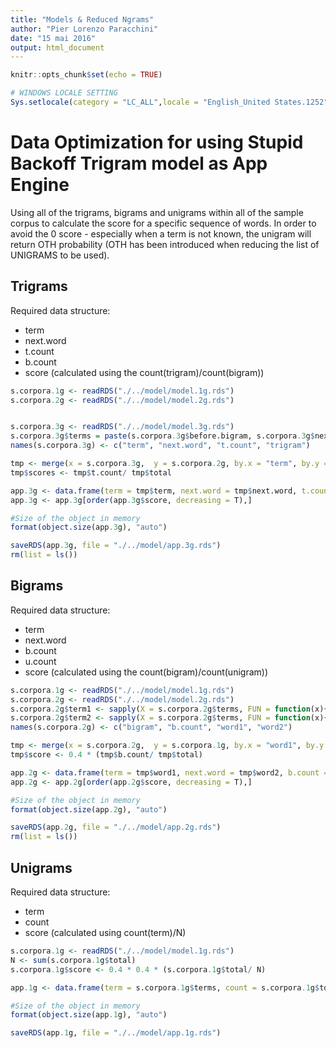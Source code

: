```yaml
---
title: "Models & Reduced Ngrams"
author: "Pier Lorenzo Paracchini"
date: "15 mai 2016"
output: html_document
---
```


```r
knitr::opts_chunk$set(echo = TRUE)

# WINDOWS LOCALE SETTING
Sys.setlocale(category = "LC_ALL",locale = "English_United States.1252")
```

# Data Optimization for using Stupid Backoff Trigram model as App Engine

Using all of the trigrams, bigrams and unigrams within all of the sample corpus to calculate the score for a specific sequence of words. In order to avoid the 0 score - especially when a term is not known, the unigram will return OTH probability (OTH has been introduced when reducing the list of UNIGRAMS to be used).

## Trigrams

Required data structure:

* term
* next.word
* t.count
* b.count
* score (calculated using the count(trigram)/count(bigram))


```r
s.corpora.1g <- readRDS("./../model/model.1g.rds")
s.corpora.2g <- readRDS("./../model/model.2g.rds")


s.corpora.3g <- readRDS("./../model/model.3g.rds")
s.corpora.3g$terms = paste(s.corpora.3g$before.bigram, s.corpora.3g$next.word)
names(s.corpora.3g) <- c("term", "next.word", "t.count", "trigram")

tmp <- merge(x = s.corpora.3g,  y = s.corpora.2g, by.x = "term", by.y = "terms", all.x = T)
tmp$scores <- tmp$t.count/ tmp$total

app.3g <- data.frame(term = tmp$term, next.word = tmp$next.word, t.count = tmp$t.count, b.count = tmp$total, score = tmp$scores)
app.3g <- app.3g[order(app.3g$score, decreasing = T),]

#Size of the object in memory
format(object.size(app.3g), "auto")

saveRDS(app.3g, file = "./../model/app.3g.rds")
rm(list = ls())
```

## Bigrams

Required data structure:

* term
* next.word
* b.count
* u.count
* score (calculated using the count(bigram)/count(unigram))


```r
s.corpora.1g <- readRDS("./../model/model.1g.rds")
s.corpora.2g <- readRDS("./../model/model.2g.rds")
s.corpora.2g$term1 <- sapply(X = s.corpora.2g$terms, FUN = function(x){unlist(strsplit(x, " "))[1]})
s.corpora.2g$term2 <- sapply(X = s.corpora.2g$terms, FUN = function(x){unlist(strsplit(x, " "))[2]})
names(s.corpora.2g) <- c("bigram", "b.count", "word1", "word2")

tmp <- merge(x = s.corpora.2g,  y = s.corpora.1g, by.x = "word1", by.y = "terms", all.x = T)
tmp$score <- 0.4 * (tmp$b.count/ tmp$total)

app.2g <- data.frame(term = tmp$word1, next.word = tmp$word2, b.count = tmp$b.count, u.count = tmp$total, score = tmp$score)
app.2g <- app.2g[order(app.2g$score, decreasing = T),]

#Size of the object in memory
format(object.size(app.2g), "auto")

saveRDS(app.2g, file = "./../model/app.2g.rds")
rm(list = ls())
```

## Unigrams

Required data structure:

* term
* count
* score (calculated using count(term)/N)


```r
s.corpora.1g <- readRDS("./../model/model.1g.rds")
N <- sum(s.corpora.1g$total)
s.corpora.1g$score <- 0.4 * 0.4 * (s.corpora.1g$total/ N)

app.1g <- data.frame(term = s.corpora.1g$terms, count = s.corpora.1g$total, score = s.corpora.1g$score)

#Size of the object in memory
format(object.size(app.1g), "auto")

saveRDS(app.1g, file = "./../model/app.1g.rds")
```